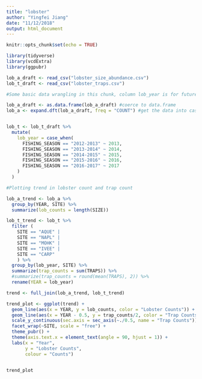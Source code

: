 ```yaml
---
title: "lobster"
author: "Yingfei Jiang"
date: "11/12/2018"
output: html_document
---
```


```r
knitr::opts_chunk$set(echo = TRUE)
```

```r

library(tidyverse)
library(vcdExtra)
library(ggpubr)

lob_a_draft <- read_csv("lobster_size_abundance.csv")
lob_t_draft <- read_csv("lobster_traps.csv")

```

```r

#Some basic data wrangling in this chunk, column lob_year is for future use when plotting trend, here i am assuming fishing season "x-x+1" is counted as year x+1. This means when we analyze trap count in the future, it is the trap count before the lobster count of the same year, which is collected in August  

lob_a_draft <- as.data.frame(lob_a_draft) #coerce to data.frame
lob_a <- expand.dft(lob_a_draft, freq = "COUNT") #get the data into case format


lob_t <- lob_t_draft %>% 
  mutate(
    lob_year = case_when(
      FISHING_SEASON == "2012-2013" ~ 2013,
      FISHING_SEASON == "2013-2014" ~ 2014,
      FISHING_SEASON == "2014-2015" ~ 2015,
      FISHING_SEASON == "2015-2016" ~ 2016,
      FISHING_SEASON == "2016-2017" ~ 2017
    )
  )

```

```r

#Plotting trend in lobster count and trap count

lob_a_trend <- lob_a %>%
  group_by(YEAR, SITE) %>%
  summarize(lob_counts = length(SIZE))

lob_t_trend <- lob_t %>%
  filter (
    SITE == "AQUE" |
    SITE == "NAPL" |
    SITE == "MOHK" |
    SITE == "IVEE" |
    SITE == "CARP"
    ) %>% 
  group_by(lob_year, SITE) %>% 
  summarize(trap_counts = sum(TRAPS)) %>% 
  #summarize(trap_counts = round(mean(TRAPS), 2)) %>% 
  rename(YEAR = lob_year)

trend <- full_join(lob_a_trend, lob_t_trend)

trend_plot <- ggplot(trend) +
  geom_line(aes(x = YEAR, y = lob_counts, color = "Lobster Counts")) +
  geom_line(aes(x = YEAR - 0.5, y = trap_counts/2, color = "Trap Counts")) +
  scale_y_continuous(sec.axis = sec_axis(~./0.5, name = "Trap Counts")) +
  facet_wrap(~SITE, scale = "free") +
  theme_pubr() +
  theme(axis.text.x = element_text(angle = 90, hjust = 1)) +
  labs(x = "Year",
       y = "Lobster Counts",
       colour = "Counts")
  

trend_plot

```

